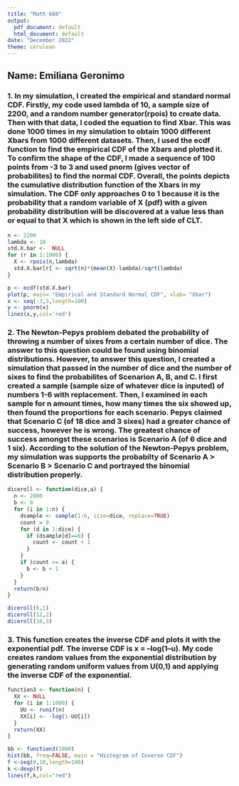 ```yaml
---
title: "Math 660"
output:
  pdf_document: default
  html_document: default
date: "December 2022"
theme: cerulean
---
```


<!-- For more info on RMarkdown see http://rmarkdown.rstudio.com/ -->

## Name: Emiliana Geronimo

### 1. In my simulation, I created the empirical and standard normal CDF. Firstly, my code used lambda of 10, a sample size of 2200, and a random number generator(rpois) to create data. Then with that data, I coded the equation to find Xbar. This was done 1000 times in my simulation to obtain 1000 different Xbars from 1000 different datasets. Then, I used the ecdf function to find the empirical CDF of the Xbars and plotted it. To confirm the shape of the CDF, I made a sequence of 100 points from -3 to 3 and used pnorm (gives vector of probabilites) to find the normal CDF. Overall, the points depicts the cumulative distribution function of the Xbars in my simulation. The CDF only approaches 0 to 1 because it is the probability that a random variable of X (pdf) with a given probability distribution will be discovered at a value less than or equal to that X which is shown in the left side of CLT. 
```r
n <- 2200
lambda <- 10 
std.X.bar <-  NULL 
for (r in 1:1000) {
  X <- rpois(n,lambda)
  std.X.bar[r] <- sqrt(n)*(mean(X)-lambda)/sqrt(lambda)
}

p <- ecdf(std.X.bar)
plot(p, main= "Empirical and Standard Normal CDF", xlab= "Xbar")
x <- seq(-3,3,length=100)
y <- pnorm(x) 
lines(x,y,col='red')

```

### 2. The Newton-Pepys problem debated the probability of throwing a number of sixes from a certain number of dice. The answer to this question could be found using binomial distributions. However, to answer this question, I created a simulation that passed in the number of dice and the number of sixes to find the probabilites of Scenarion A, B, and C. I first created a sample (sample size of whatever dice is inputed) of numbers 1-6 with replacement. Then, I examined in each sample for n amount times, how many times the six showed up, then found the proportions for each scenario. Pepys claimed that Scenario C (of 18 dice and 3 sixes) had a greater chance of success, however he is wrong. The greatest chance of success amongst these scenarios is Scenario A (of 6 dice and 1 six). According to the solution of the Newton-Pepys problem, my simulation was supports the probabilty of Scenario A > Scenario B > Scenario C and portrayed the binomial distribution properly.

```r
diceroll <- function(dice,a) {
  n <- 2000
  b <- 0
  for (i in 1:n) {
    dsample <- sample(1:6, size=dice, replace=TRUE)
    count = 0 
    for (d in 1:dice) {
      if (dsample[d]==6) {
        count <- count + 1
      }
    }
    if (count >= a) {
      b <- b + 1
    }
  }
  return(b/n)
}
```
```r
diceroll(6,1)
diceroll(12,2)
diceroll(18,3)
```

### 3. This function creates the inverse CDF and plots it with the exponential pdf. The inverse CDF is x = –log(1–u). My code creates random values from the exponential distribution by generating random uniform values from U(0,1) and applying the inverse CDF of the exponential.
```r
function3 <- function(n) {
  XX <- NULL
  for (i in 1:1000) {
    UU <- runif(n)
    XX[i] <- -log(1-UU[i])
  }
  return(XX)
}

bb <- function3(1000)
hist(bb, freq=FALSE, main = "Histogram of Inverse CDF")
f <-seq(0,10,length=100)
k <-dexp(f)
lines(f,k,col="red")
```

